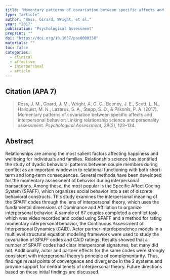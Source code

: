 ```yaml
---
title: "Momentary patterns of covariation between specific affects and interpersonal behavior: Linking relationship science and personality assessment"
type: "article"
author: "Ross, Girard, Wright, et al."
year: "2017"
publication: "Psychological Assessment"
preprint: ""
doi: "https://doi.org/10.1037/pas0000338"
materials: ""
toc: false
categories:
  - clinical
  - affective
  - interpersonal
  - article
---
```


## Citation (APA 7)

> Ross, J. M., Girard, J. M., Wright, A. G. C., Beeney, J. E., Scott, L. N., Hallquist, M. N., Lazarus, S. A., Stepp, S. D., & Pilkonis, P. A. (2017). Momentary patterns of covariation between specific affects and interpersonal behavior: Linking relationship science and personality assessment. *Psychological Assessment, 29*(2), 123–134.

## Abstract

Relationships are among the most salient factors affecting happiness and wellbeing for individuals and families. Relationship science has identified the study of dyadic behavioral patterns between couple members during conflict as an important window in to relational functioning with both short-term and long-term consequences. Several methods have been developed for the momentary assessment of behavior during interpersonal transactions. Among these, the most popular is the Specific Affect Coding System (SPAFF), which organizes social behavior into a set of discrete behavioral constructs. This study examines the interpersonal meaning of the SPAFF codes through the lens of interpersonal theory, which uses the fundamental dimensions of Dominance and Affiliation to organize interpersonal behavior. A sample of 67 couples completed a conflict task, which was video recorded and coded using SPAFF and a method for rating momentary interpersonal behavior, the Continuous Assessment of Interpersonal Dynamics (CAID). Actor partner interdependence models in a multilevel structural equation modeling framework were used to study the covariation of SPAFF codes and CAID ratings. Results showed that a number of SPAFF codes had clear interpersonal signatures, but many did not. Additionally, actor and partner effects for the same codes were strongly consistent with interpersonal theory’s principle of complementarity. Thus, findings reveal points of convergence and divergence in the 2 systems and provide support for central tenets of interpersonal theory. Future directions based on these initial findings are discussed.
